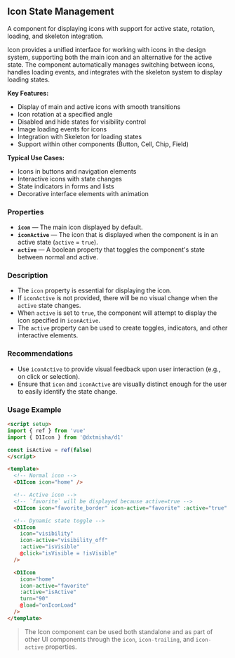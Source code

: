 ## Icon State Management

A component for displaying icons with support for active state, rotation, loading, and skeleton integration.

Icon provides a unified interface for working with icons in the design system, supporting both the main icon and an alternative for the active state. The component automatically manages switching between icons, handles loading events, and integrates with the skeleton system to display loading states.

**Key Features:**

- Display of main and active icons with smooth transitions
- Icon rotation at a specified angle
- Disabled and hide states for visibility control
- Image loading events for icons
- Integration with Skeleton for loading states
- Support within other components (Button, Cell, Chip, Field)

**Typical Use Cases:**

- Icons in buttons and navigation elements
- Interactive icons with state changes
- State indicators in forms and lists
- Decorative interface elements with animation

### Properties

- **`icon`** — The main icon displayed by default.
- **`iconActive`** — The icon that is displayed when the component is in an active state (`active` = `true`).
- **`active`** — A boolean property that toggles the component's state between normal and active.

### Description

- The `icon` property is essential for displaying the icon.
- If `iconActive` is not provided, there will be no visual change when the `active` state changes.
- When `active` is set to `true`, the component will attempt to display the icon specified in `iconActive`.
- The `active` property can be used to create toggles, indicators, and other interactive elements.

### Recommendations

- Use `iconActive` to provide visual feedback upon user interaction (e.g., on click or selection).
- Ensure that `icon` and `iconActive` are visually distinct enough for the user to easily identify the state change.

### Usage Example

```html
<script setup>
import { ref } from 'vue'
import { D1Icon } from '@dxtmisha/d1'

const isActive = ref(false)
</script>

<template>
  <!-- Normal icon -->
  <D1Icon icon="home" />

  <!-- Active icon -->
  <!-- `favorite` will be displayed because active=true -->
  <D1Icon icon="favorite_border" icon-active="favorite" :active="true" />

  <!-- Dynamic state toggle -->
  <D1Icon
    icon="visibility"
    icon-active="visibility_off"
    :active="isVisible"
    @click="isVisible = !isVisible"
  />

  <D1Icon
    icon="home"
    icon-active="favorite"
    :active="isActive"
    turn="90"
    @load="onIconLoad"
  />
</template>
```

> The Icon component can be used both standalone and as part of other UI components through the `icon`, `icon-trailing`, and `icon-active` properties.
